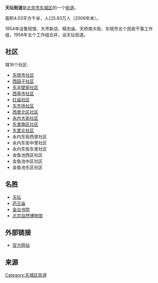 {{Coord|39.8817|N|116.4066|E|scale:10000|display=title}}
{{中国乡级行政区
|景观照片文件名 = 2014.09.29.170221 Temple of Heaven Bejing.jpg
|景观照片描述 = [[天坛|天坛]]祈年殿
|汉语拼音 = 
|其他语言 = 
|其他语言名称 = 
|旧称 = 
|地名出处 = 
|位置图文件名 = 
|位置图描述 = 
|自定义图片= 
|建置时间 = 
|政府驻地 = 
|毗邻 = 
|总面积 = 
|总人口 = 
|总人口年份 = 
|户籍人口 = 
|户籍人口年份 = 
|常住人口 = 
|常住人口年份 = 
|人口密度 = 
|GDP = 
|GDP年份 = 
|邮政编码 = 
|电话区号 = 10
|官方网站 = 
|网站名称 = 
|11/01/01/016/000}}
'''天坛街道'''是[[北京市|北京市]][[东城区_(北京市)|东城区]]的一个[[街道_(行政区划)|街道]]。

面积4.03平方千米，人口5.83万人（2006年末）。

1954年设鲁班馆、大市新店、精忠庙、天桥南大街、东晓市五个民政干事工作组，1958年五个工作组合并，设天坛街道。

==社区==
辖16个社区:
*[[东晓市社区|东晓市社区]]
*[[西园子社区|西园子社区]]
*[[东半壁街社区|东半壁街社区]]
*[[西草市社区|西草市社区]]
*[[红庙社区|红庙社区]]
*[[东市场社区|东市场社区]]
*[[西里北区社区|西里北区社区]]
*[[永内大街社区|永内大街社区]]
*[[东里南区社区|东里南区社区]]
*[[东里北社区|东里北社区]]
*永内东街西里社区
*永内东街中里社区
*永内东街东里社区
*金鱼池西区社区
*金鱼池中区社区
*金鱼池东区社区

==名胜==
*[[天坛|天坛]]
*[[北京崇文区南药王庙|药王庙]]
*[[金台书院|金台书院]]
*[[北京自然博物馆|北京自然博物馆]]

==外部链接==
*[https://web.archive.org/web/20040401205437/http://tt.bjcs.gov.cn/web6/index.jsp 官方网站]

==来源==
{{Reflist|2}}

{{北京市东城区行政区划}}
{{北京行政区划小作品}}

[[Category:东城区街道|Category:东城区街道]]